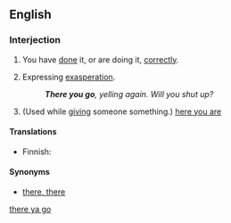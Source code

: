 <!--subst: of [[Template:sync]]-->
{{see|there ya go}}
<!--If you edit this entry, please also edit [[there ya go]] to ensure these two entries remain synchronized.-->[[Category:Synchronized entries|there ya go]]
==English==
===Interjection===
{{en-intj|pos=[[there]] [[you]] [[go]]}}
#{{informal|idiom}} You have [[do]]ne it, or are doing it, [[correctly]].
#{{informal|idiom}} Expressing [[exasperation]].
#:'''''There you go''', yelling again. Will you shut up?''
#{{informal|idiom}} (Used while [[give|giving]] someone something.) [[here you are]]

====Translations====
{{trans-top|you have done it, or are doing it, correctly}}
{{trans-mid}}
{{trans-bottom}}

{{trans-top|expressing exasperation}}
{{trans-mid}}
{{trans-bottom}}

{{trans-top|used while giving someone something}}
*Finnish: {{t-|fi|ole hyvä}}
{{trans-mid}}
{{trans-bottom}}

====Synonyms====
*{{sense|used in calming}} [[there, there]]
